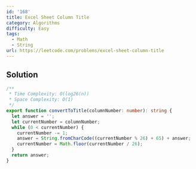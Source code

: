 ```yaml
---
id: '168'
title: Excel Sheet Column Title
category: Algorithms
difficulty: Easy
tags:
  - Math
  - String
url: https://leetcode.com/problems/excel-sheet-column-title
---
```


## Solution

```typescript filename="solution.ts" copy
/**
 * Time Complexity: O(log26(n))
 * Space Complexity: O(1)
 */
export function convertToTitle(columnNumber: number): string {
  let answer = '';
  let currentNumber = columnNumber;
  while (0 < currentNumber) {
    currentNumber -= 1;
    answer = String.fromCharCode((currentNumber % 26) + 65) + answer;
    currentNumber = Math.floor(currentNumber / 26);
  }
  return answer;
}
```
